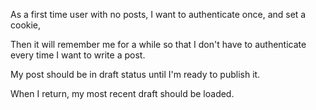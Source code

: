 
<Meta title="design system/molecules/gold leaf/gold leaf post" />

As a first time user with no posts, I want to authenticate once, and set a cookie,

Then it will remember me for a while so that I don't have to authenticate every time I want to write a post.

My post should be in draft status until I'm ready to publish it.

When I return, my most recent draft should be loaded.

<Canvas>
  <Story name="gold leaf post">
    <GoldLeafPostStory />
  </Story>
</Canvas>
